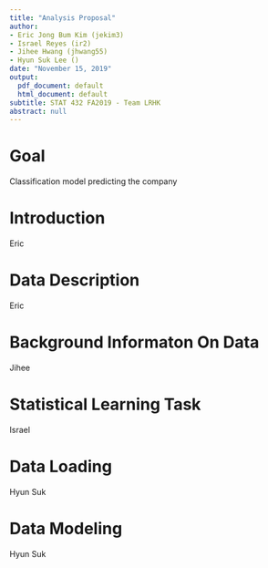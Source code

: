 ```yaml
---
title: "Analysis Proposal"
author:
- Eric Jong Bum Kim (jekim3)
- Israel Reyes (ir2)
- Jihee Hwang (jhwang55)
- Hyun Suk Lee ()
date: "November 15, 2019"
output:
  pdf_document: default
  html_document: default
subtitle: STAT 432 FA2019 - Team LRHK
abstract: null
---
```


\newpage 

# Goal

Classification model predicting the company 

# Introduction

Eric 

# Data Description

Eric

# Background Informaton On Data 

Jihee

# Statistical Learning Task

Israel 

# Data Loading

Hyun Suk

# Data Modeling 

Hyun Suk

